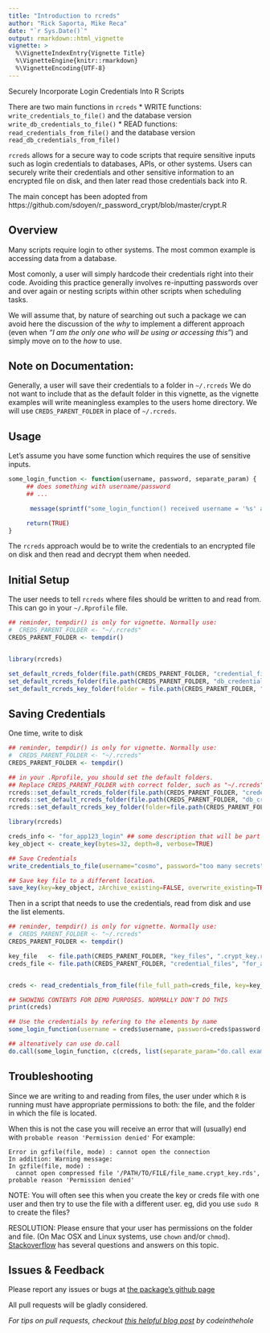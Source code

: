 ```yaml
---
title: "Introduction to rcreds"
author: "Rick Saporta, Mike Reca"
date: "`r Sys.Date()`"
output: rmarkdown::html_vignette
vignette: >
  %\VignetteIndexEntry{Vignette Title}
  %\VignetteEngine{knitr::rmarkdown}
  %\VignetteEncoding{UTF-8}
---
```


Securely Incorporate Login Credentials Into R Scripts

There are two main functions in `rcreds`
* WRITE functions:  `write_credentials_to_file()` and the database version `write_db_credentials_to_file()`
* READ  functions: `read_credentials_from_file()` and the database version `read_db_credentials_from_file()`

`rcreds` allows for a secure way to code scripts that require sensitive inputs such as login credentials to databases, APIs, or other systems. Users can securely write their credentials and other sensitive information to an encrypted file on disk, and then later read those credentials back into R. 

The main concept has been adopted from 
      https://github.com/sdoyen/r_password_crypt/blob/master/crypt.R


## Overview

Many scripts require login to other systems.  The most common example is accessing data from a database. 

Most comonly, a user will simply hardcode their credentials right into their code. Avoiding this practice generally involves re-inputting passwords over and over again or nesting scripts within other scripts when scheduling tasks. 

We will assume that, by nature of searching out such a package we can avoid here the discussion of the _why_ to implement a different approach (even when _"I am the only one who will be using or accessing this"_) and simply move on to the _how_ to use.

## Note on Documentation:

Generally, a user will save their credentials to a folder in `~/.rcreds`
We do not want to include that as the default folder in this vignette, as the vignette examples will write meaningless examples to the users home directory.
We will use `CREDS_PARENT_FOLDER` in place of `~/.rcreds`.

## Usage

Let's assume you have some function which requires the use of sensitive inputs. 

```r
some_login_function <- function(username, password, separate_param) {
     ## does something with username/password
     ## ... 

      message(sprintf("some_login_function() received username = '%s' and password = '%s' and separate_param = '%s'\n   (obviously wouldn't normally output like this)", username, password, separate_param))

     return(TRUE)
}
```
 
The `rcreds` approach would be to write the credentials to an encrypted file on disk and then read and decrypt them when needed. 

## Initial Setup

The user needs to tell `rcreds` where files should be written to and read from. 
This can go in your `~/.Rprofile` file.
```r

## reminder, tempdir() is only for vignette. Normally use:
#  CREDS_PARENT_FOLDER <- "~/.rcreds"
CREDS_PARENT_FOLDER <- tempdir()


library(rcreds)

set_default_rcreds_folder(file.path(CREDS_PARENT_FOLDER, "credential_files"))
set_default_rcreds_folder(file.path(CREDS_PARENT_FOLDER, "db_credential_files"), DB=TRUE)
set_default_rcreds_key_folder(folder = file.path(CREDS_PARENT_FOLDER, "key_files"))
```


## Saving Credentials

One time, write to disk
```r

## reminder, tempdir() is only for vignette. Normally use:
#  CREDS_PARENT_FOLDER <- "~/.rcreds"
CREDS_PARENT_FOLDER <- tempdir()

## in your .Rprofile, you should set the default folders.
## Replace CREDS_PARENT_FOLDER with correct folder, such as "~/.rcreds"
rcreds::set_default_rcreds_folder(file.path(CREDS_PARENT_FOLDER, "credential_files"))
rcreds::set_default_rcreds_folder(file.path(CREDS_PARENT_FOLDER, "db_credential_files"), DB=TRUE)
rcreds::set_default_rcreds_key_folder(folder=file.path(CREDS_PARENT_FOLDER, "key_files"))

library(rcreds)

creds_info <- "for_app123_login" ## some description that will be part of the filename
key_object <- create_key(bytes=32, depth=8, verbose=TRUE)

## Save Credentials
write_credentials_to_file(username="cosmo", password="too many secrets", key=key_object, info.file_name = creds_info, verbose=TRUE)

## Save key file to a different location. 
save_key(key=key_object, zArchive_existing=FALSE, overwrite_existing=TRUE, verbose=TRUE)

```


Then in a script that needs to use the credentials, read from disk and use the list elements.
```r

## reminder, tempdir() is only for vignette. Normally use:
#  CREDS_PARENT_FOLDER <- "~/.rcreds"
CREDS_PARENT_FOLDER <- tempdir()

key_file   <- file.path(CREDS_PARENT_FOLDER, "key_files", ".crypt_key.rds")
creds_file <- file.path(CREDS_PARENT_FOLDER, "credential_files", "for_app123_login.credentials.creds")


creds <- read_credentials_from_file(file_full_path=creds_file, key=key_file)

## SHOWING CONTENTS FOR DEMO PURPOSES. NORMALLY DON'T DO THIS
print(creds)

## Use the credentials by refering to the elements by name
some_login_function(username = creds$username, password=creds$password, separate_param="plain example")

## altenatively can use do.call
do.call(some_login_function, c(creds, list(separate_param="do.call example")))
```


## Troubleshooting

Since we are writing to and reading from files, the user under which `R` is running must have appropriate permissions to both: the file, and the folder in which the file is located.

When this is not the case you will receive an error that will (usually) end with `probable reason 'Permission denied'`
For example: 

    Error in gzfile(file, mode) : cannot open the connection
    In addition: Warning message:
    In gzfile(file, mode) :
      cannot open compressed file '/PATH/TO/FILE/file_name.crypt_key.rds', probable reason 'Permission denied'

NOTE: You will often see this when you create the key or creds file with one user and then try to use the file with a different user. eg, did you use `sudo R` to create the files?  

RESOLUTION:  Please ensure that your user has permissions on the folder and file. (On Mac OSX and Linux systems, use `chown` and/or `chmod`). [Stackoverflow](www.stackoverflow.com) has several questions and answers on this topic.


## Issues & Feedback

Please report any issues or bugs at [the package's github page](https://github.com/rsaporta/rcreds/issues)

All pull requests will be gladly considered. 

_For tips on pull requests, checkout [this helpful blog post](http://codeinthehole.com/tips/pull-requests-and-other-good-practices-for-teams-using-github/) by codeinthehole_




